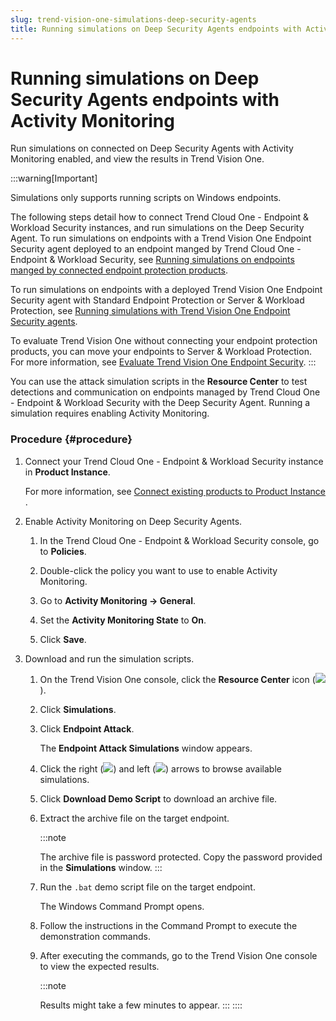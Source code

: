 ```yaml
---
slug: trend-vision-one-simulations-deep-security-agents
title: Running simulations on Deep Security Agents endpoints with Activity Monitoring
---
```

# Running simulations on Deep Security Agents endpoints with Activity Monitoring

Run simulations on connected on Deep Security Agents with Activity Monitoring enabled, and view the results in Trend Vision One.

:::warning[Important]

Simulations only supports running scripts on Windows endpoints.

The following steps detail how to connect Trend Cloud One - Endpoint & Workload Security instances, and run simulations on the Deep Security Agent. To run simulations on endpoints with a Trend Vision One Endpoint Security agent deployed to an endpoint manged by Trend Cloud One - Endpoint & Workload Security, see [Running simulations on endpoints manged by connected endpoint protection products](simulations-endpoint-sensor.mdx).

To run simulations on endpoints with a deployed Trend Vision One Endpoint Security agent with Standard Endpoint Protection or Server & Workload Protection, see [Running simulations with Trend Vision One Endpoint Security agents](running-simulations-endpoints-xdr.mdx).

To evaluate Trend Vision One without connecting your endpoint protection products, you can move your endpoints to Server & Workload Protection. For more information, see [Evaluate Trend Vision One Endpoint Security](evaluate-endpoint-security.mdx).
:::

You can use the attack simulation scripts in the **Resource Center** to test detections and communication on endpoints managed by Trend Cloud One - Endpoint & Workload Security with the Deep Security Agent. Running a simulation requires enabling Activity Monitoring.

### Procedure {#procedure}

1.  Connect your Trend Cloud One - Endpoint & Workload Security instance in **Product Instance**.

    For more information, see [Connect existing products to Product Instance](connect-exist-prod-instance.mdx) .

2.  Enable Activity Monitoring on Deep Security Agents.

    1.  In the Trend Cloud One - Endpoint & Workload Security console, go to **Policies**.

    2.  Double-click the policy you want to use to enable Activity Monitoring.

    3.  Go to **Activity Monitoring → General**.

    4.  Set the **Activity Monitoring State** to **On**.

    5.  Click **Save**.

3.  Download and run the simulation scripts.

    1.  On the Trend Vision One console, click the **Resource Center** icon (![](/images/resourceCenter=73b1d431-813b-467c-8098-62f12bb6e2af.webp)).

    2.  Click **Simulations**.

    3.  Click **Endpoint Attack**.

        The **Endpoint Attack Simulations** window appears.

    4.  Click the right (![](/images/simulationsRightArrow=20220525102311.webp)) and left (![](/images/simulationsLeftArrow=20220525102211.webp)) arrows to browse available simulations.

    5.  Click **Download Demo Script** to download an archive file.

    6.  Extract the archive file on the target endpoint.

        :::note

        The archive file is password protected. Copy the password provided in the **Simulations** window.
        :::

    7.  Run the `.bat` demo script file on the target endpoint.

        The Windows Command Prompt opens.

    8.  Follow the instructions in the Command Prompt to execute the demonstration commands.

    9.  After executing the commands, go to the Trend Vision One console to view the expected results.

        :::note

        Results might take a few minutes to appear.
        :::
::::
